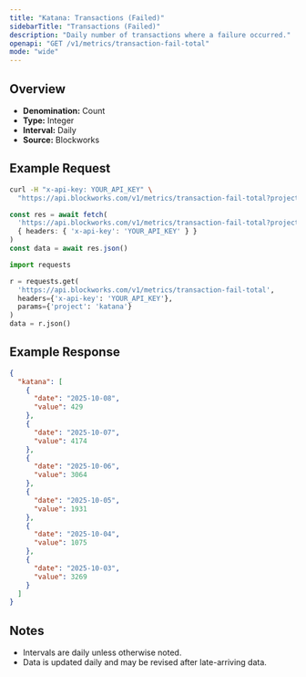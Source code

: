 ```yaml
---
title: "Katana: Transactions (Failed)"
sidebarTitle: "Transactions (Failed)"
description: "Daily number of transactions where a failure occurred."
openapi: "GET /v1/metrics/transaction-fail-total"
mode: "wide"
---
```


## Overview

- **Denomination:** Count
- **Type:** Integer
- **Interval:** Daily
- **Source:** Blockworks

## Example Request

<CodeGroup>

```bash cURL
curl -H "x-api-key: YOUR_API_KEY" \
  "https://api.blockworks.com/v1/metrics/transaction-fail-total?project=katana"
```

```typescript TypeScript
const res = await fetch(
  'https://api.blockworks.com/v1/metrics/transaction-fail-total?project=katana',
  { headers: { 'x-api-key': 'YOUR_API_KEY' } }
)
const data = await res.json()
```

```python Python
import requests

r = requests.get(
  'https://api.blockworks.com/v1/metrics/transaction-fail-total',
  headers={'x-api-key': 'YOUR_API_KEY'},
  params={'project': 'katana'}
)
data = r.json()
```

</CodeGroup>

## Example Response

```json
{
  "katana": [
    {
      "date": "2025-10-08",
      "value": 429
    },
    {
      "date": "2025-10-07",
      "value": 4174
    },
    {
      "date": "2025-10-06",
      "value": 3064
    },
    {
      "date": "2025-10-05",
      "value": 1931
    },
    {
      "date": "2025-10-04",
      "value": 1075
    },
    {
      "date": "2025-10-03",
      "value": 3269
    }
  ]
}
```

## Notes
- Intervals are daily unless otherwise noted.
- Data is updated daily and may be revised after late-arriving data.